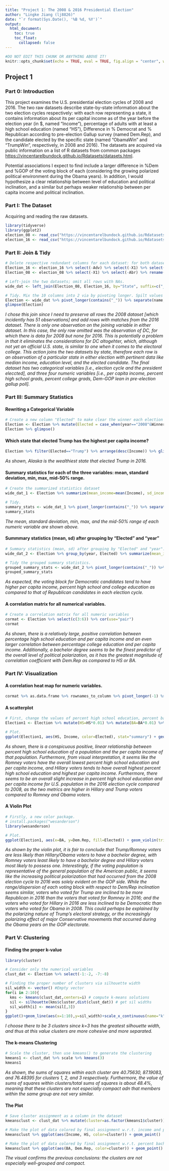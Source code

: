 ```yaml
---
title: "Project 1: The 2008 & 2016 Presidential Election"
author: "Lingke Jiang (lj8826)"
date: "`r format(Sys.Date(), '%B %d, %Y')`"
output:
  html_document:
    toc: true
    toc_float:
      collapsed: false
---
```


```r
#DO NOT EDIT THIS CHUNK OR ANYTHING ABOVE IT!
knitr::opts_chunk$set(echo = TRUE, eval = TRUE, fig.align = "center", warning = F, message = F, tidy=T, tidy.opts=list(width.cutoff=50), R.options=list(max.print=100,dplyr.print_max=100))
```

## Project 1

### Part 0: Introduction
This project examines the U.S. presidential election cycles of 2008 and 2016. The two raw datasets describe state-by-state information about the two election cycles respectively: with each row representing a state, it contains information about its per capital income as of the year before the election year (in $, named "Income"), percentage of adults with at least a high school education (named "HS"), Difference in % Democrat and % Republican according to pre-election Gallup survey (named Dem.Rep), and the candidate elected by the specific state (named "ObamaWin" and "TrumpWin", respectively, in 2008 and 2016). The datasets are acquired via public information on a list of R datasets from common packages <https://vincentarelbundock.github.io/Rdatasets/datasets.html>.

Potential associations I expect to find include a larger difference in %Dem and %GOP of the voting block of each (considering the growing polarized political environment during the Obama years). In addition, I would hypothesize a clear relationship between level of education and political inclination, and a similar but perhaps weaker relationship between per capita income and political inclination.

### Part I: The Dataset
Acquiring and reading the raw datasets.
```R
library(tidyverse)
library(ggplot2)
election_08 <- read_csv("https://vincentarelbundock.github.io/Rdatasets/csv/Stat2Data/Election08.csv")
election_16 <- read_csv("https://vincentarelbundock.github.io/Rdatasets/csv/Stat2Data/Election16.csv")
```

### Part II: Join & Tidy

```R
# Delete respective redundant columns for each dataset: for both datasets delete X1 (dummy variable), Abr (abbreviation for states); for dataset of election_16 delete also the column Adv (percent of population with advanced degrees). Rename the column "TrumpWin"/"ObamaWin" as "Winner" for consistency.
Election_16 <- election_16 %>% select(-Adv) %>% select(-X1) %>% select(-Abr) %>% rename(Winner=TrumpWin)
Election_08 <- election_08 %>% select(-X1) %>% select(-Abr) %>% rename(Winner=ObamaWin) 

# Left-join the two datasets; omit all rows with NAs.
wide_dat <- left_join(Election_08, Election_16, by="State", suffix=c("_2008","_2016")) %>% na.omit()
```

```R
# Tidy. Mix the 10 columns into 2 via by pivoting longer. Spilt values like Income_2008 into two columns, one for type, the other for year. Finally, pivot wider s.t. each state in each election cycle constitutes an observation/row.
Election <- wide_dat %>% pivot_longer(contains("_")) %>% separate(name, into=c("type","year"), sep="_") %>% pivot_wider(names_from="type",values_from="value")
glimpse(Election)
```
*I chose this join since I need to preserve all rows the 2008 dataset [which incidently has 51 observations] and add rows with matches from the 2016 dataset. There is only one observation on the joining variable in either dataset. In this case, the only row omitted was the observation of DC, for which there is data for 2008 but none for 2016. This is potentially a problem in that it eliminates the considerations for DC altogehter, which, although not yet an official U.S. state, is similar to one when it comes to the electoral college. This action joins the two datasets by state, therefore each row is an observation of a particular state in either election with pertinent data like median income, education level, and the elected candidate. The final dataset has two categorical variables [i.e., election cycle and the president eleccted], and three four numeric variables [i.e., per capita income, percent high school grads, percent college grads, Dem-GOP lean in pre-election gallup poll].*


### Part III: Summary Statistics

#### Rewriting a Categorical Variable
```R
# Create a new column "Elected" to make clear the winner each election cycle. Update the dataset to include the new column.
Election <- Election %>% mutate(Elected = case_when(year=="2008"&Winner=="0"~"Romney", year=="2008"&Winner=="1"~"Obama", year=="2016"&Winner=="0"~"Hillary", year=="2016"&Winner=="1"~"Trump"))
Election %>% glimpse()
```

#### Which state that elected Trump has the highest per capita income?
```R
Election %>% filter(Elected=="Trump") %>% arrange(desc(Income)) %>% glimpse()
```
*As shown, Alaska is the wealthiest state that elected Trump in 2016.*

#### Summary statistics for each of the three variables: mean, standard deviation, min, max, mid-50% range.
```R
# Create the summarized statistics dataset
wide_dat_1 <- Election %>% summarize(mean_income=mean(Income), sd_income=sd(Income), min_income=min(Income), max_income=max(Income), mid50range_income=quantile(Income,0.75)-quantile(Income,0.25), mean_hs=mean(HS), sd_hs=sd(HS), min_hs=min(HS), max_hs=max(HS), mid50range_hs=quantile(HS,0.75)-quantile(HS,0.25), mean_hs=mean(HS), sd_hs=sd(HS), min_hs=min(HS), max_hs=max(HS), mid50range_hs=quantile(HS,0.75)-quantile(HS,0.25), mean_ba=mean(BA), sd_ba=sd(BA), min_ba=min(BA), max_ba=max(BA), mid50range_ba=quantile(BA,0.75)-quantile(BA,0.25), mean_lean=mean(Dem.Rep), sd_lean=sd(Dem.Rep), min_lean=min(Dem.Rep), max_lean=max(Dem.Rep), mid50range_lean=quantile(Dem.Rep,0.75)-quantile(Dem.Rep,0.25)) 

# Tidy.
summary_stats <- wide_dat_1 %>% pivot_longer(contains("_")) %>% separate(name, into=c("statistic", "type")) %>% pivot_wider(names_from="type",values_from="value")
summary_stats
```
*The mean, standard deviation, min, max, and the mid-50% range of each numeric variable are shown above.*


#### Summmary statistics (mean, sd) after grouping by "Elected" and "year"
```R
# Summary statistics (mean, sd) after grouping by "Elected" and "year".
wide_dat_2 <- Election %>% group_by(year, Elected) %>% summarize(mean_income=mean(Income), sd_income=sd(Income), mean_hs=mean(HS), sd_hs=sd(HS),mean_hs=mean(HS), sd_hs=sd(HS), mean_ba=mean(BA), sd_ba=sd(BA), mean_lean=mean(Dem.Rep), sd_lean=sd(Dem.Rep))

# Tidy the grouped summary statistics.
grouped_summary_stats <- wide_dat_2 %>% pivot_longer(contains("_")) %>% separate(name, into=c("statistic", "type")) %>% pivot_wider(names_from="type",values_from="value")
grouped_summary_stats
```
*As expected, the voting block for Democratic candidates tend to have higher per capita income, percent high school and college education as compared to that of Republican candidates in each election cycle.*

#### A correlation matrix for all numerical variables.
```R
# Create a correlation matrix for all numeric variables
cormat <- Election %>% select(c(3:6)) %>% cor(use="pair")
cormat
```
*As shown, there is a relatively large, positive correlation between percentage high school education and per capita income and an even larger correlation between percentage college education and per capita income. Additionally, a bachelor degree seems to be the finest predictor of the overall level of political polarization, as it has the greatest magnitude of correlation coefficient with Dem.Rep as compared to HS or BA.*


### Part IV: Visualization

#### A correlation heat map for numeric variables.
```R
cormat %>% as.data.frame %>% rownames_to_column %>% pivot_longer(-1) %>% ggplot(aes(rowname, name, fill=value))+geom_tile() + geom_text(aes(label=round(value,2))) + xlab("") + ylab("") + coord_fixed() + scale_fill_gradient2(low="red",mid="white",high="blue")
```

#### A scatterplot
```R
# First, change the values of percent high school education, percent bachelor education, percentage difference in Dem/Rep lean s.t. they are actually percentages.
Election1 <- Election %>% mutate(HS=HS*0.01) %>% mutate(BA=BA*0.01) %>% mutate(Dem.Rep=Dem.Rep*0.01)

# Plot.
ggplot(Election1, aes(HS, Income, color=Elected), stat="summary") + geom_point(size=3) + xlab("Percent High School Education") + ylab("Per Capita Income ($)") + ggtitle("High School Education, Income, and the Elected Candidate") + scale_x_continuous(labels=scales::percent, breaks=seq(0,1,0.02)) + scale_color_manual(values=c("#00CC00", "#0066CC", "#CC0000", "#CC00FF")) + theme(axis.text.x=element_text(angle=60,hjust=1)) 
```
*As shown, there is a conspicuous positive, linear relationship between percent high school education of a population and the per capita income of that population. Furthermore, from visual interpretation, it seems like the Romney voters have the overall lowest percent high school education and per capita income, and Hillary voters tends to have overall highest percent high school education and highest per capita income. Furthermore, there seems to be an overall slight increase in percent high school education and per capita income for U.S. population in the 2016 election cycle compared to 2008, as the two metrics are higher in Hillary and Trump voters compared to Romney and Obama voters.*

#### A Violin Plot
```R
# Firstly, a new color package.
# install.packages("wesanderson")
library(wesanderson)

# Plot.
ggplot(Election1, aes(x=BA, y=Dem.Rep, fill=Elected)) + geom_violin(trim=F) + ggtitle("Political Inclination, Bachelor Degree, and Elected Leader") + xlab("Percent Bachelor Degree") + ylab("Dem GOP Inclination") + scale_y_continuous(labels=scales::percent, breaks=seq(-1,1,0.05)) + scale_x_continuous(labels=scales::percent, breaks=seq(0,1,0.02)) + scale_fill_manual(values = wes_palette("GrandBudapest2", n=4)) + geom_boxplot(width=0.1) + theme_minimal() + theme(legend.position="bottom")
```
*As shown by the violin plot, it is fair to conclude that Trump/Romney voters are less likely than Hillary/Obama voters to have a bachelor degree, with Romney voters least likely to have a bachelor degree and Hillary voters most likely to possess one. Interestingly, if the voting population is representative of the general population of the American public, it seems like the increasing political polarization that had occurred from the 2008 election cycle to 2016 was solely evident on the GOP side. While the range/dispersion of each voting block with respect to Dem/Rep inclination seems similar, voters who voted for Trump are inclined to be more Republican in 2016 than the voters that voted for Romney in 2016; and the voters who voted for Hillary in 2016 are less inclined to be Democratic than voters who voted for Obama in 2008. This could perhaps be explained by the polarizing nature of Trump's electoral strategy, or the increasingly polarizing effect of major Conservative movements that occurred during the Obama years on the GOP electorate.*

### Part V: Clustering

#### Finding the proper k-value
```R
library(cluster)

# Consider only the numerical variables
clust_dat <- Election %>% select(-1:-2, -7:-8)

# Finding the proper number of clusters via silhouette width
sil_width <- vector() #Empty vector
for(i in 2:10){
  kms <- kmeans(clust_dat,centers=i) # compute k-means solutions
  sil <- silhouette(kms$cluster,dist(clust_dat)) # get sil widths
  sil_width[i] <- mean(sil[,3]) 
}
ggplot()+geom_line(aes(x=1:10),y=sil_width)+scale_x_continuous(name="k",breaks=1:10)
```
*I choose there to be 3 clusters since k=3 has the greatest silhouette width, and thus at this value clusters are more cohesive and more separated.*

#### The k-means Clustering
```R
# Scale the cluster, then use kmeans() to generate the clustering
kmeans1 <- clust_dat %>% scale %>% kmeans(3)
kmeans1
```
*As shown, the sums of squares within each cluster are 40.75630, 87.19083, and 76.48395 for clusters 1, 2, and 3 respectively. Furthermore, the value of sums of squares within clusters/total sums of squares is about 48.4%, meaning that these clusters are not especially compact adn that members within the same group are not very similar.*

#### The Plot
```R
# Save cluster assignment as a column in the dataset
kmeansclust <- clust_dat %>% mutate(cluster=as.factor(kmeans1$cluster))

# Make the plot of data colored by final assignment w.r.t. income and percent high school education
kmeansclust %>% ggplot(aes(Income, HS, color=cluster)) + geom_point()

# Make the plot of data colored by final assignment w.r.t. percent bachelor education and Dem/Rep difference
kmeansclust %>% ggplot(aes(BA, Dem.Rep, color=cluster)) + geom_point()
```
*The visual confirms the previous conclusions: the clusters are not especially well-grouped and compact.*
